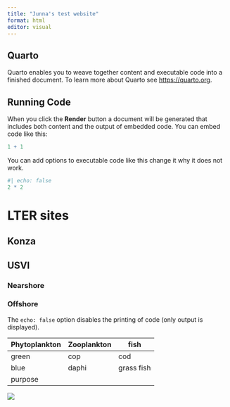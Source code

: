 ```yaml
---
title: "Junna's test website"
format: html
editor: visual
---
```


## Quarto

Quarto enables you to weave together content and executable code into a finished document. To learn more about Quarto see <https://quarto.org>.

## Running Code

When you click the **Render** button a document will be generated that includes both content and the output of embedded code. You can embed code like this:

```r
1 + 1
```

You can add options to executable code like this change it why it does not work.

```r
#| echo: false
2 * 2
```

# LTER sites

## Konza

## USVI

### Nearshore

### Offshore

The `echo: false` option disables the printing of code (only output is displayed).

| Phytoplankton | Zooplankton | fish       |
|---------------|-------------|------------|
| green         | cop         | cod        |
| blue          | daphi       | grass fish |
| purpose       |             |            |

![](Fig3.png)
